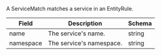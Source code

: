 
A ServiceMatch matches a service in an EntityRule.

| Field     | Description              | Schema |
| --------- | ------------------------ | ------ |
| name      | The service's name.      | string |
| namespace | The service's namespace. | string |

